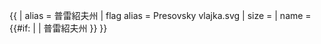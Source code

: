 {{ {{{1<noinclude>|country showdata</noinclude>}}}
| alias = 普雷紹夫州
| flag alias = Presovsky vlajka.svg
| size = {{{size|}}}
| name = {{#if: {{{name|}}} | {{{name|}}} | 普雷紹夫州 }}
}}